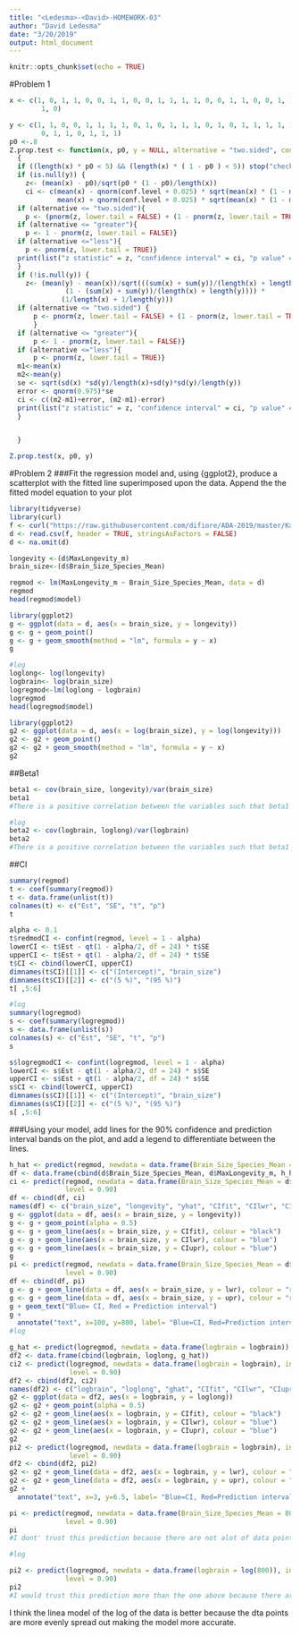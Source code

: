 ```yaml
---
title: "<Ledesma>-<David>-HOMEWORK-03"
author: "David Ledesma"
date: "3/20/2019"
output: html_document
---
```


```r
knitr::opts_chunk$set(echo = TRUE)
```

#Problem 1
```r
x <- c(1, 0, 1, 1, 0, 0, 1, 1, 0, 0, 1, 1, 1, 1, 0, 0, 1, 1, 0, 0, 1, 1, 0, 
        1, 0)

y <- c(1, 1, 0, 0, 1, 1, 1, 1, 0, 1, 0, 1, 1, 1, 0, 1, 0, 1, 1, 1, 1, 1, 0, 
        0, 1, 1, 0, 1, 1, 1)
p0 <-.8
Z.prop.test <- function(x, p0, y = NULL, alternative = "two.sided", conf.level = .95) #where x is a vector, p0 is the expected porportion, y is a second vector, alternative=("two.sided" for two tailed, "greater" for upper tail, "less" for lower tail), confidence level is .95
  {
  if ((length(x) * p0 < 5) && (length(x) * ( 1 - p0 ) < 5)) stop("check if normal distribution")
  if (is.null(y)) {
    z<- (mean(x) - p0)/sqrt(p0 * (1 - p0)/length(x))
    ci <- c(mean(x) - qnorm(conf.level + 0.025) * sqrt(mean(x) * (1 - mean(x))/length(x)), 
            mean(x) + qnorm(conf.level + 0.025) * sqrt(mean(x) * (1 - mean(x))/length(x)))
  if (alternative <= "two.sided"){
    p <- (pnorm(z, lower.tail = FALSE) + (1 - pnorm(z, lower.tail = TRUE)))}
  if (alternative <= "greater"){
    p <- 1 - pnorm(z, lower.tail = FALSE)} 
  if (alternative <="less"){
    p <- pnorm(z, lower.tail = TRUE)} 
  print(list("z statistic" = z, "confidence interval" = ci, "p value" = p))
  }
  if (!is.null(y)) { 
    z<- (mean(y) - mean(x))/sqrt(((sum(x) + sum(y))/(length(x) + length(y)) * 
              (1 - (sum(x) + sum(y))/(length(x) + length(y)))) * 
             (1/length(x) + 1/length(y)))
  if (alternative <= "two.sided") {
      p <- pnorm(z, lower.tail = FALSE) + (1 - pnorm(z, lower.tail = TRUE))
      }
  if (alternative <= "greater"){
      p <- 1 - pnorm(z, lower.tail = FALSE)} 
  if (alternative <="less"){
      p <- pnorm(z, lower.tail = TRUE)} 
  m1<-mean(x)
  m2<-mean(y)
  se <- sqrt(sd(x) *sd(y)/length(x)+sd(y)*sd(y)/length(y))
  error <- qnorm(0.975)*se
  ci <- c((m2-m1)+error, (m2-m1)-error)
  print(list("z statistic" = z, "confidence interval" = ci, "p value" = p))
  }


  }

Z.prop.test(x, p0, y)
```

#Problem 2
###Fit the regression model and, using {ggplot2}, produce a scatterplot with the fitted line superimposed upon the data. Append the the fitted model equation to your plot
```r
library(tidyverse)
library(curl)
f <- curl("https://raw.githubusercontent.com/difiore/ADA-2019/master/KamilarAndCooperData.csv")
d <- read.csv(f, header = TRUE, stringsAsFactors = FALSE)
d <- na.omit(d)

longevity <-(d$MaxLongevity_m)
brain_size<-(d$Brain_Size_Species_Mean)

regmod <- lm(MaxLongevity_m ~ Brain_Size_Species_Mean, data = d)
regmod
head(regmod$model)

library(ggplot2)
g <- ggplot(data = d, aes(x = brain_size, y = longevity))
g <- g + geom_point()
g <- g + geom_smooth(method = "lm", formula = y ~ x)
g

#log
loglong<- log(longevity)
logbrain<- log(brain_size)
logregmod<-lm(loglong ~ logbrain)
logregmod
head(logregmod$model)

library(ggplot2)
g2 <- ggplot(data = d, aes(x = log(brain_size), y = log(longevity)))
g2 <- g2 + geom_point()
g2 <- g2 + geom_smooth(method = "lm", formula = y ~ x)
g2
```

##Beta1
```r
beta1 <- cov(brain_size, longevity)/var(brain_size)
beta1
#There is a positive correlation between the variables such that beta1 does not equal 0.

#log
beta2 <- cov(logbrain, loglong)/var(logbrain)
beta2
#There is a positive correlation between the variables such that beta1 does not equal 0.
```
##CI
```r
summary(regmod)
t <- coef(summary(regmod))
t <- data.frame(unlist(t))
colnames(t) <- c("Est", "SE", "t", "p")
t 

alpha <- 0.1
t$redmodCI <- confint(regmod, level = 1 - alpha)
lowerCI <- t$Est - qt(1 - alpha/2, df = 24) * t$SE
upperCI <- t$Est + qt(1 - alpha/2, df = 24) * t$SE
t$CI <- cbind(lowerCI, upperCI)
dimnames(t$CI)[[1]] <- c("(Intercept)", "brain_size")
dimnames(t$CI)[[2]] <- c("(5 %)", "(95 %)")
t[ ,5:6]

#log
summary(logregmod)
s <- coef(summary(logregmod))
s <- data.frame(unlist(s))
colnames(s) <- c("Est", "SE", "t", "p")
s 

s$logregmodCI <- confint(logregmod, level = 1 - alpha)
lowerCI <- s$Est - qt(1 - alpha/2, df = 24) * s$SE
upperCI <- s$Est + qt(1 - alpha/2, df = 24) * s$SE
s$CI <- cbind(lowerCI, upperCI)
dimnames(s$CI)[[1]] <- c("(Intercept)", "brain_size")
dimnames(s$CI)[[2]] <- c("(5 %)", "(95 %)")
s[ ,5:6]
```

###Using your model, add lines for the 90% confidence and prediction interval bands on the plot, and add a legend to differentiate between the lines.
```r
h_hat <- predict(regmod, newdata = data.frame(Brain_Size_Species_Mean = d$Brain_Size_Species_Mean))
df <- data.frame(cbind(d$Brain_Size_Species_Mean, d$MaxLongevity_m, h_hat))
ci <- predict(regmod, newdata = data.frame(Brain_Size_Species_Mean = d$Brain_Size_Species_Mean), interval = "confidence", 
              level = 0.90)
df <- cbind(df, ci)
names(df) <- c("brain_size", "longevity", "yhat", "CIfit", "CIlwr", "CIupr")
g <- ggplot(data = df, aes(x = brain_size, y = longevity))
g <- g + geom_point(alpha = 0.5)
g <- g + geom_line(aes(x = brain_size, y = CIfit), colour = "black")
g <- g + geom_line(aes(x = brain_size, y = CIlwr), colour = "blue")
g <- g + geom_line(aes(x = brain_size, y = CIupr), colour = "blue")
g 
pi <- predict(regmod, newdata = data.frame(Brain_Size_Species_Mean = d$Brain_Size_Species_Mean), interval = "prediction", 
              level = 0.90)
df <- cbind(df, pi)
g <- g + geom_line(data = df, aes(x = brain_size, y = lwr), colour = "red")
g <- g + geom_line(data = df, aes(x = brain_size, y = upr), colour = "red")
g + geom_text("Blue= CI, Red = Prediction interval")
g +
  annotate("text", x=100, y=800, label= "Blue=CI, Red=Prediction interval") 
#log

g_hat <- predict(logregmod, newdata = data.frame(logbrain = logbrain))
df2 <- data.frame(cbind(logbrain, loglong, g_hat))
ci2 <- predict(logregmod, newdata = data.frame(logbrain = logbrain), interval = "confidence", 
               level = 0.90)
df2 <- cbind(df2, ci2)
names(df2) <- c("logbrain", "loglong", "ghat", "CIfit", "CIlwr", "CIupr")
g2 <- ggplot(data = df2, aes(x = logbrain, y = loglong))
g2 <- g2 + geom_point(alpha = 0.5)
g2 <- g2 + geom_line(aes(x = logbrain, y = CIfit), colour = "black")
g2 <- g2 + geom_line(aes(x = logbrain, y = CIlwr), colour = "blue")
g2 <- g2 + geom_line(aes(x = logbrain, y = CIupr), colour = "blue")
g2
pi2 <- predict(logregmod, newdata = data.frame(logbrain = logbrain), interval = "prediction", 
               level = 0.90)
df2 <- cbind(df2, pi2)
g2 <- g2 + geom_line(data = df2, aes(x = logbrain, y = lwr), colour = "red")
g2 <- g2 + geom_line(data = df2, aes(x = logbrain, y = upr), colour = "red")
g2 +
  annotate("text", x=3, y=6.5, label= "Blue=CI, Red=Prediction interval") 

```


```r
pi <- predict(regmod, newdata = data.frame(Brain_Size_Species_Mean = 800), interval = "prediction", 
              level = 0.90)
pi
#I dont' trust this prediction because there are not alot of data points nearby.

#log

pi2 <- predict(logregmod, newdata = data.frame(logbrain = log(800)), interval = "prediction", 
              level = 0.90)
pi2
#I would trust this prediction more than the one above because there are more data points closer.
```

I think the linea model of the log of the data is better because the dta points are more evenly spread out making the model more accurate. 

